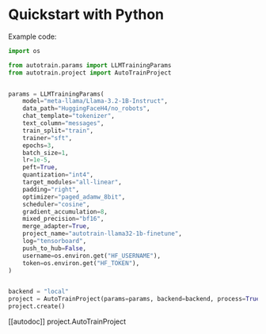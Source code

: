 # Quickstart with Python

Example code:

```python
import os

from autotrain.params import LLMTrainingParams
from autotrain.project import AutoTrainProject


params = LLMTrainingParams(
    model="meta-llama/Llama-3.2-1B-Instruct",
    data_path="HuggingFaceH4/no_robots",
    chat_template="tokenizer",
    text_column="messages",
    train_split="train",
    trainer="sft",
    epochs=3,
    batch_size=1,
    lr=1e-5,
    peft=True,
    quantization="int4",
    target_modules="all-linear",
    padding="right",
    optimizer="paged_adamw_8bit",
    scheduler="cosine",
    gradient_accumulation=8,
    mixed_precision="bf16",
    merge_adapter=True,
    project_name="autotrain-llama32-1b-finetune",
    log="tensorboard",
    push_to_hub=False,
    username=os.environ.get("HF_USERNAME"),
    token=os.environ.get("HF_TOKEN"),
)


backend = "local"
project = AutoTrainProject(params=params, backend=backend, process=True)
project.create()
```

[[autodoc]] project.AutoTrainProject